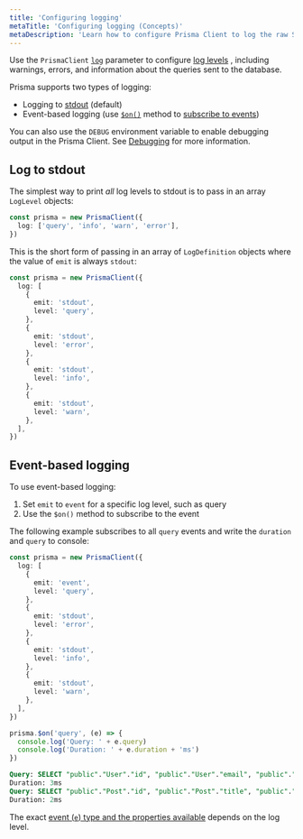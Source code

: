 ```yaml
---
title: 'Configuring logging'
metaTitle: 'Configuring logging (Concepts)'
metaDescription: 'Learn how to configure Prisma Client to log the raw SQL queries it sends to the database and other information.'
---
```


<TopBlock>

Use the `PrismaClient` [`log`](/reference/api-reference/prisma-client-reference#log) <span class="api"></span> parameter to configure [log levels](/reference/api-reference/prisma-client-reference#log-levels) <span class="api"></span>, including warnings, errors, and information about the queries sent to the database.

Prisma supports two types of logging:

- Logging to [stdout](https://en.wikipedia.org/wiki/Standard_streams) (default)
- Event-based logging (use [`$on()`](/reference/api-reference/prisma-client-reference#on) <span class="api"></span> method to [subscribe to events](#event-based-logging))

<Admonition type="info">

You can also use the `DEBUG` environment variable to enable debugging output in the Prisma Client. See [Debugging](../debugging) for more information.

</Admonition>

</TopBlock>

## Log to stdout

The simplest way to print _all_ log levels to stdout is to pass in an array `LogLevel` objects:

```ts
const prisma = new PrismaClient({
  log: ['query', 'info', 'warn', 'error'],
})
```

This is the short form of passing in an array of `LogDefinition` objects where the value of `emit` is always `stdout`:

```ts
const prisma = new PrismaClient({
  log: [
    {
      emit: 'stdout',
      level: 'query',
    },
    {
      emit: 'stdout',
      level: 'error',
    },
    {
      emit: 'stdout',
      level: 'info',
    },
    {
      emit: 'stdout',
      level: 'warn',
    },
  ],
})
```

## Event-based logging

To use event-based logging:

1. Set `emit` to `event` for a specific log level, such as query
2. Use the `$on()` method to subscribe to the event

The following example subscribes to all `query` events and write the `duration` and `query` to console:

<CodeWithResult expanded="{true}">
<cmd>

```ts highlight=4,5,22-25;normal
const prisma = new PrismaClient({
  log: [
    {
      emit: 'event',
      level: 'query',
    },
    {
      emit: 'stdout',
      level: 'error',
    },
    {
      emit: 'stdout',
      level: 'info',
    },
    {
      emit: 'stdout',
      level: 'warn',
    },
  ],
})

prisma.$on('query', (e) => {
  console.log('Query: ' + e.query)
  console.log('Duration: ' + e.duration + 'ms')
})
```

</cmd>
<cmdResult>

```sql
Query: SELECT "public"."User"."id", "public"."User"."email", "public"."User"."name" FROM "public"."User" WHERE 1=1 OFFSET $1
Duration: 3ms
Query: SELECT "public"."Post"."id", "public"."Post"."title", "public"."Post"."authorId" FROM "public"."Post" WHERE "public"."Post"."authorId" IN ($1,$2,$3,$4) OFFSET $5
Duration: 2ms
```

</cmdResult>
</CodeWithResult>

The exact [event (`e`) type and the properties available](/reference/api-reference/prisma-client-reference#event-types) <span class="api"></span> depends on the log level.
